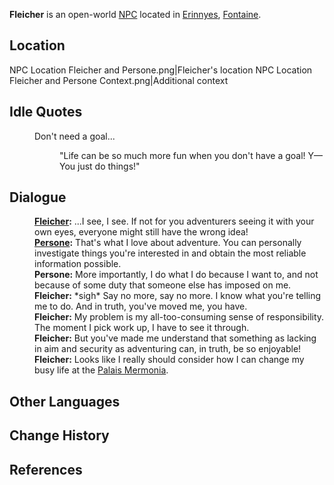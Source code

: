 {{Meta
<!-- Remove this template after adding the missing info -->
|missing_NPC_profile  = yes
}}
{{Character Infobox
|type             = Open-World NPC
|image            = NPC Fleicher.png
|realname         = <!-- Optional, if different from in-game name -->
|deceased         = <!-- Past (for deceased prior to events of the game) or free response -->
|region           = Fontaine
|location         = Fontaine
|affiliation       = Maison Gestion
|title            = Gestionnaire

|ancestry         = <!-- Clan/family -->
|father           = 
|mother           = 
|spouse           = 
|sibling          = 
|child            = 
|relative         = 

|voiceEN          = 
|voiceCN          = 
|voiceJP          = [https://www.81produce.co.jp/dcms_plusdb/index.php/item?cell003=%E3%81%9F%E8%A1%8C&cell029=%E7%94%B7%E6%80%A7&keyword=&cell028=&cell004=&name=%E5%9C%9F%E6%B1%A0%E3%80%80%E6%82%A0%E4%BB%8B&id=432&label=1 Tsuchiike Yuusuke ({{ja|土池悠介}})]<ref name="Tsuchiike Yuusuke">Twitter: [https://twitter.com/y_tsuchiike652/status/1692005160741118080 JP VA Self Announcement] ([https://web.archive.org/web/20230825083331/https://twitter.com/y_tsuchiike652/status/1692005160741118080 Archived])</ref>
|voiceKR          = 
|dialoguereward   = 
}}
'''Fleicher''' is an open-world [[NPC]] located in [[Erinnyes]], [[Fontaine]].

==Location==
<gallery>
NPC Location Fleicher and Persone.png|Fleicher's location
NPC Location Fleicher and Persone Context.png|Additional context
</gallery>
<!--
==Profile==
''(To be added.)''

===Appearance===
''(To be added.)''

==Quests and Events==
{{Quests and Events}}
-->
==Idle Quotes==
{{Dialogue Start}}
: {{DIcon|Idle}} Don't need a goal...
:: {{A|VO Fleicher 01.ogg}} "Life can be so much more fun when you don't have a goal! Y&mdash;You just do things!"
{{Dialogue End}}

==Dialogue==
{{Dialogue Start}}
:'''[[Fleicher]]:''' ...I see, I see. If not for you adventurers seeing it with your own eyes, everyone might still have the wrong idea!
:'''[[Persone]]:''' That's what I love about adventure. You can personally investigate things you're interested in and obtain the most reliable information possible.
:'''Persone:''' More importantly, I do what I do because I want to, and not because of some duty that someone else has imposed on me.
:'''Fleicher:''' *sigh* Say no more, say no more. I know what you're telling me to do. And in truth, you've moved me, you have.
:'''Fleicher:''' My problem is my all-too-consuming sense of responsibility. The moment I pick work up, I have to see it through.
:'''Fleicher:''' But you've made me understand that something as lacking in aim and security as adventuring can, in truth, be so enjoyable!
:'''Fleicher:''' Looks like I really should consider how I can change my busy life at the [[Palais Mermonia]].
{{Dialogue End}}
<!--
==Event Dialogue==
===Event Name===
{{Dialogue Start}}
:'''{{subst:PAGENAME}}:'''
{{Dialogue End}}
-->
==Other Languages==
{{Other Languages|default_hidden=1
|en      = Fleicher
|zhs     = 弗莱谢
|zhs_rm  = Fúláixiè
|zht     = 弗萊謝
|zht_rm  = Fúláixiè
|ja      = フライシャー
|ja_rm   = Furaishaa
|ko      = 플라이셔
|es      = Fleischer
|fr      = Fleicher
|ru      = Флейшер
|th      = Fleicher
|vi      = Fleicher
|de      = Fleicher
|id      = Fleicher
|pt      = Fleicher
|tr      = Fleicher
|it      = Fleicher
}}

==Change History==
{{Change History|4.0}}

==References==
{{Reflist}}